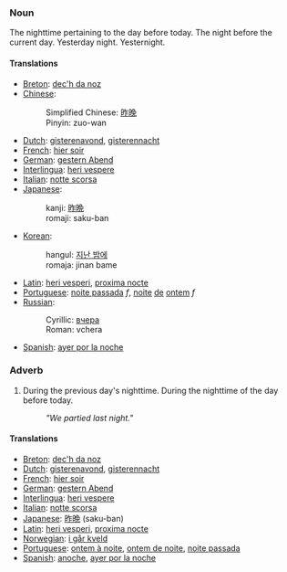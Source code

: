 === Noun ===

The nighttime pertaining to the day before today.  The night before the current day.  Yesterday night.  Yesternight.

==== Translations ====
*[[Breton]]: [[dec'h da noz]]
*[[Chinese]]: 
*: Simplified Chinese: [[昨晚]] 
*: Pinyin: zuo-wan
*[[Dutch]]: [[gisterenavond]], [[gisterennacht]]
*[[French]]: [[hier soir]]
*[[German]]: [[gestern Abend]]
*[[Interlingua]]: [[heri vespere]]
*[[Italian]]: [[notte scorsa]]
*[[Japanese]]: 
*: kanji: [[昨晩]] 
*: romaji: saku-ban
*[[Korean]]: 
*: hangul: [[지난 밤에]] 
*: romaja: jinan bame
*[[Latin]]: [[heri vesperi]], [[proxima nocte]]
*[[Portuguese]]: [[noite passada]] ''f'', [[noite]] [[de]] [[ontem]] ''f''
*[[Russian]]: 
*: Cyrillic: [[вчера]]
*: Roman: vchera
*[[Spanish]]: [[ayer por la noche]]

=== Adverb ===

#During the previous day's nighttime. During the nighttime of the day before today.
#:''"We partied last night."''

==== Translations ====
*[[Breton]]: [[dec'h da noz]]
*[[Dutch]]: [[gisterenavond]], [[gisterennacht]]
*[[French]]: [[hier soir]]
*[[German]]: [[gestern Abend]]
*[[Interlingua]]: [[heri vespere]]
*[[Italian]]: [[notte scorsa]]
*[[Japanese]]: [[昨晩]] (saku-ban)
*[[Latin]]: [[heri vesperi]], [[proxima nocte]]
*[[Norwegian]]: [[i går kveld]]
*[[Portuguese]]: [[ontem à noite]], [[ontem de noite]], [[noite passada]]
*[[Spanish]]: [[anoche]], [[ayer por la noche]]